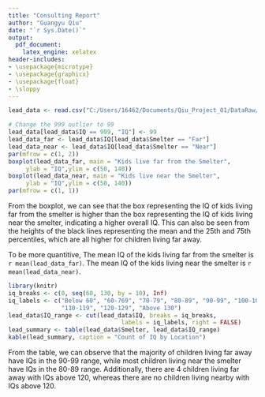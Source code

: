 ```yaml
---
title: "Consulting Report"
author: "Guangyu Qiu"
date: "`r Sys.Date()`"
output: 
  pdf_document:
    latex_engine: xelatex
header-includes:
- \usepackage{microtype}
- \usepackage{graphicx}
- \usepackage{float}
- \sloppy
---
```



```r
lead_data <- read.csv("C:/Users/16462/Documents/Qiu_Project_01/DataRaw/lead-iq-01.csv")
```

```r
# Change the 999 outlier to 99
lead_data[lead_data$IQ == 999, "IQ"] <- 99
lead_data_far <- lead_data$IQ[lead_data$Smelter == "Far"]
lead_data_near <- lead_data$IQ[lead_data$Smelter == "Near"]
par(mfrow = c(1, 2))
boxplot(lead_data_far, main = "Kids live far from the Smelter", 
     ylab = "IQ",ylim = c(50, 140))
boxplot(lead_data_near, main = "Kids live near the Smelter", 
     ylab = "IQ",ylim = c(50, 140))
par(mfrow = c(1, 1))
```
From the boxplot, we can see that the box representing the IQ of kids living far from the smelter is higher than the box representing the IQ of kids living near the smelter, indicating a higher overall IQ. This can also be seen from the heights of the black lines representing the mean and the 25th and 75th percentiles, which are all higher for children living far away. 

To be more quantitive, The mean IQ of the kids living far from the smelter is `r mean(lead_data_far)`. The mean IQ of the kids living near the smelter is `r mean(lead_data_near)`.

```r
library(knitr)
iq_breaks <- c(0, seq(60, 130, by = 10), Inf)
iq_labels <- c("Below 60", "60-769", "70-79", "80-89", "90-99", "100-109",
               "110-119", "120-129", "Above 130")
lead_data$IQ_range <- cut(lead_data$IQ, breaks = iq_breaks,
                                labels = iq_labels, right = FALSE)
lead_summary <- table(lead_data$Smelter, lead_data$IQ_range)
kable(lead_summary, caption = "Count of IQ by Location")
```
From the table, we can observe that the majority of children living far away have IQs in the 90-99 range, while most children living near the smelter have IQs in the 80-89 range. Additionally, there are 4 children living far away with IQs above 120, whereas there are no children living nearby with IQs above 120.

